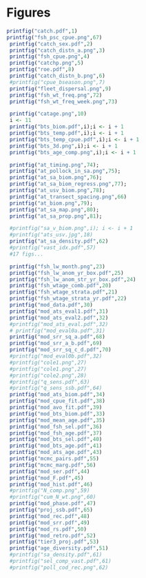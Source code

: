 \clearpage
# Figures

```r
printfig("catch.pdf",1)
printfig("fsh_psc_cpue.png",67)
 printfig("catch_sex.pdf",2)
 printfig("catch_distn_a.png",3)
 printfig("fsh_cpue.png",4)
 printfig("catchp.png",5)
 printfig("roe.pdf",8)
 printfig("catch_distn_b.png",6)
 #printfig("cpue_bseason.png",7)
 printfig("fleet_dispersal.png",9)
 printfig("fsh_wt_freq.png",72)
 printfig("fsh_wt_freq_week.png",73)
``` 

\clearpage

```r
 printfig("catage.png",10)
 i <- 11
 printfig("bts_biom.pdf",i);i <- i + 1
 printfig("bts_temp.pdf",i);i <- i + 1
 printfig("bts_temp_cpue.pdf",i);i <- i + 1
 printfig("bts_3d.png",i);i <- i + 1
 printfig("bts_age_comp.png",i);i <- i + 1

 printfig("at_timing.png",74); 
 printfig("at_pollock_in_sa.png",75); 
 printfig("at_sa_biom.png",76); 
 printfig("at_sa_biom_regress.png",77); 
 printfig("at_usv_biom.png",78); 
 printfig("at_transect_spacing.png",66)
 printfig("at_biom.png",79); 
 printfig("at_sa_map.png",80); 
 printfig("at_sa_prop.png",81); 

 #printfig("sa_v_biom.png",i); i <- i + 1
 #printfig("ats_usv.jpg",18)
 printfig("at_sa_density.pdf",62)
 #printfig("vast_idx.pdf",57)
 #17 figs...
```
```r
 printfig("fsh_lw_month.png",23)
 printfig("fsh_lw_anom_yr_box.pdf",25)
 printfig("fsh_lw_anom_str_yr_box.pdf",24)
 printfig("fsh_wtage_comb.pdf",20)
 printfig("fsh_wtage_strata.pdf",21)
 printfig("fsh_wtage_strata_yr.pdf",22)
 printfig("mod_data.pdf",30)
 printfig("mod_ats_eval1.pdf",31)
 printfig("mod_ats_eval2.pdf",32)
 #printfig("mod_ats_eval.pdf",32)
 # printfig("mod_eval0a.pdf",31)
 printfig("mod_srr_sq_a.pdf",68)
 printfig("mod_srr_a_b.pdf",69)
 printfig("mod_srr_sq_c_d.pdf",70)
 #printfig("mod_eval0b.pdf",32)
 #printfig("cole1.png",27)
 #printfig("cole1.png",27)
 #printfig("cole2.png",28)
 #printfig("q_sens.pdf",63)
 #printfig("q_sens_ssb.pdf",64)
 printfig("mod_ats_biom.pdf",34)
 printfig("mod_cpue_fit.pdf",38)
 printfig("mod_avo_fit.pdf",39)
 printfig("mod_bts_biom.pdf",33)
 printfig("mod_mean_age.pdf",35)
 printfig("mod_fsh_sel.pdf",36)
 printfig("mod_fsh_age.pdf",37)
 printfig("mod_bts_sel.pdf",40)
 printfig("mod_bts_age.pdf",41)
 printfig("mod_ats_age.pdf",43)
 printfig("mcmc_pairs.pdf",55)
 printfig("mcmc_marg.pdf",56)
 printfig("mod_ser.pdf",44)
 printfig("mod_F.pdf",45)
 printfig("mod_hist.pdf",46)
 #printfig("N_comp.png",59)
 #printfig("cum_N_wt.png",60)
 printfig("mod_phase.pdf",47)
 printfig("proj_ssb.pdf",65)
 printfig("mod_rec.pdf",48)
 printfig("mod_srr.pdf",49)
 printfig("mod_rs.pdf",50)
 printfig("mod_retro.pdf",52)
 printfig("tier3_proj.pdf",53)
 printfig("age_diversity.pdf",51)
 #printfig("sa_density.pdf",61)
 #printfig("sel_comp_vast.pdf",61)
 #printfig("poll_cod_rec.png",62)
```

\clearpage

